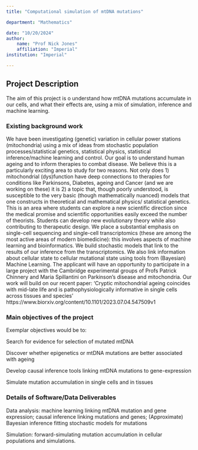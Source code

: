```yaml
---
title: "Computational simulation of mtDNA mutations"

department: "Mathematics"

date: "10/20/2024"
author: 
    name: "Prof Nick Jones"
    affiliation: "Imperial"
institution: "Imperial"

---
```

## Project Description

The aim of this project is o understand how mtDNA mutations accumulate
in our cells, and what their effects are, using a mix of simulation,
inference and machine learning.

### Existing background work

We have been investigating (genetic) variation in cellular power
stations (mitochondria) using a mix of ideas from stochastic
population processes/statistical genetics, statistical physics,
statistical inference/machine learning and control. Our goal is to
understand human ageing and to inform therapies to combat disease. We
believe this is a particularly exciting area to study for two
reasons. Not only does 1) mitochondrial (dys)function have deep
connections to therapies for conditions like Parkinsons, Diabetes,
ageing and Cancer (and we are working on these) it is 2) a topic that,
though poorly understood, is susceptible to the very basic (though
mathematically nuanced) models that one constructs in theoretical and
mathematical physics/ statistical genetics. This is an area where
students can explore a new scientific direction since the medical
promise and scientific opportunities easily exceed the number of
theorists. Students can develop new evolutionary theory while also
contributing to therapeutic design. We place a substantial emphasis on
single-cell sequencing and single-cell transcriptomics (these are
among the most active areas of modern biomedicine): this involves
aspects of machine learning and bioinformatics. We build stochastic
models that link to the results of our inference from the
transcriptomics. We also link information about cellular state to
cellular mutational state using tools from (Bayesian) Machine
Learning. The applicant will have an opportunity to participate in a
large project with the Cambridge experimental groups of Profs Patrick
Chinnery and Maria Spillantini on Parkinson's disease and
mitochondria. Our work will build on our recent paper: 'Cryptic
mitochondrial ageing coincides with mid-late life and is
pathophysiologically informative in single cells across tissues and
species' https://www.biorxiv.org/content/10.1101/2023.07.04.547509v1


### Main objectives of the project

Exemplar objectives would be to:

Search for evidence for selection of mutated mtDNA

Discover whether epigenetics or mtDNA mutations are better associated with ageing

Develop causal inference tools linking mtDNA mutations to gene-expression

Simulate mutation accumulation in single cells and in tissues


### Details of Software/Data Deliverables

Data analysis: machine learning linking mtDNA mutation and gene
expression; causal inference linking mutations and genes;
(Approximate) Bayesian inference fitting stochastic models for
mutations

Simulation: forward-simulating mutation accumulation in cellular
populations and simulations.